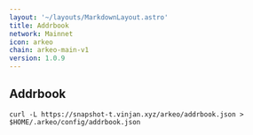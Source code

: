```yaml
---
layout: '~/layouts/MarkdownLayout.astro'
title: Addrbook
network: Mainnet
icon: arkeo
chain: arkeo-main-v1
version: 1.0.9
---
```

## Addrbook

```
curl -L https://snapshot-t.vinjan.xyz/arkeo/addrbook.json > $HOME/.arkeo/config/addrbook.json
```
